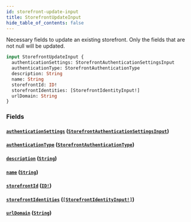 ```yaml
---
id: storefront-update-input
title: StorefrontUpdateInput
hide_table_of_contents: false
---
```



Necessary fields to update an existing storefront. Only the fields that are not null will be updated.

```graphql
input StorefrontUpdateInput {
  authenticationSettings: StorefrontAuthenticationSettingsInput
  authenticationType: StorefrontAuthenticationType
  description: String
  name: String
  storefrontId: ID!
  storefrontIdentities: [StorefrontIdentityInput!]
  urlDomain: String
}
```


### Fields

#### [`authenticationSettings`](#) ([`StorefrontAuthenticationSettingsInput`](/demand/api/graphql-admin/reference/inputs/storefront-authentication-settings-input))




#### [`authenticationType`](#) ([`StorefrontAuthenticationType`](/demand/api/graphql-admin/reference/enums/storefront-authentication-type))




#### [`description`](#) ([`String`](/demand/api/graphql-admin/reference/scalars/string))




#### [`name`](#) ([`String`](/demand/api/graphql-admin/reference/scalars/string))




#### [`storefrontId`](#) ([`ID!`](/demand/api/graphql-admin/reference/scalars/id))




#### [`storefrontIdentities`](#) ([`[StorefrontIdentityInput!]`](/demand/api/graphql-admin/reference/inputs/storefront-identity-input))




#### [`urlDomain`](#) ([`String`](/demand/api/graphql-admin/reference/scalars/string))






